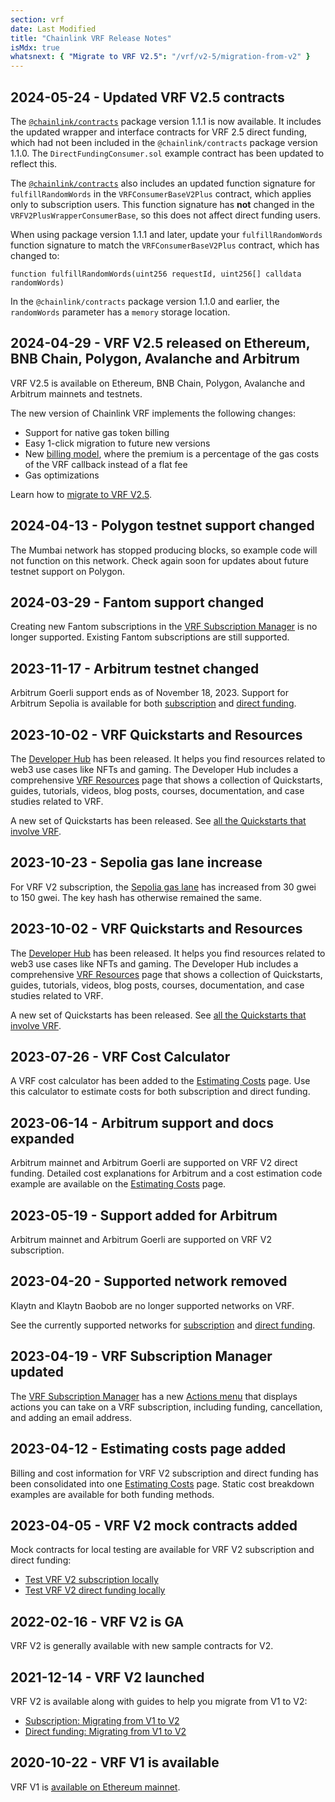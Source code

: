 ```yaml
---
section: vrf
date: Last Modified
title: "Chainlink VRF Release Notes"
isMdx: true
whatsnext: { "Migrate to VRF V2.5": "/vrf/v2-5/migration-from-v2" }
---
```


## 2024-05-24 - Updated VRF V2.5 contracts

The [`@chainlink/contracts`](https://www.npmjs.com/package/@chainlink/contracts/v/1.1.1) package version 1.1.1 is now available. It includes the updated wrapper and interface contracts for VRF 2.5 direct funding, which had not been included in the `@chainlink/contracts` package version 1.1.0. The `DirectFundingConsumer.sol` example contract has been updated to reflect this.

The [`@chainlink/contracts`](https://www.npmjs.com/package/@chainlink/contracts/v/1.1.1) also includes an updated function signature for `fulfillRandomWords` in the `VRFConsumerBaseV2Plus` contract, which applies only to subscription users. This function signature has **not** changed in the `VRFV2PlusWrapperConsumerBase`, so this does not affect direct funding users.

When using package version 1.1.1 and later, update your `fulfillRandomWords` function signature to match the `VRFConsumerBaseV2Plus` contract, which has changed to:

```
function fulfillRandomWords(uint256 requestId, uint256[] calldata randomWords)
```

In the `@chainlink/contracts` package version 1.1.0 and earlier, the `randomWords` parameter has a `memory` storage location.

## 2024-04-29 - VRF V2.5 released on Ethereum, BNB Chain, Polygon, Avalanche and Arbitrum

VRF V2.5 is available on Ethereum, BNB Chain, Polygon, Avalanche and Arbitrum mainnets and testnets.

The new version of Chainlink VRF implements the following changes:

- Support for native gas token billing
- Easy 1-click migration to future new versions
- New [billing model](/vrf/v2-5/billing), where the premium is a percentage of the gas costs of the VRF callback instead of a flat fee
- Gas optimizations

Learn how to [migrate to VRF V2.5](/vrf/v2-5/migration-from-v2).

## 2024-04-13 - Polygon testnet support changed

The Mumbai network has stopped producing blocks, so example code will not function on this network. Check again soon
for updates about future testnet support on Polygon.

## 2024-03-29 - Fantom support changed

Creating new Fantom subscriptions in the [VRF Subscription Manager](https://vrf.chain.link/) is no longer supported. Existing Fantom subscriptions are still supported.

## 2023-11-17 - Arbitrum testnet changed

Arbitrum Goerli support ends as of November 18, 2023. Support for Arbitrum Sepolia is available for both [subscription](/vrf/v2/subscription/supported-networks#arbitrum-sepolia-testnet) and [direct funding](/vrf/v2/direct-funding/supported-networks#arbitrum-sepolia-testnet).

## 2023-10-02 - VRF Quickstarts and Resources

The [Developer Hub](https://dev.chain.link/) has been released. It helps you find resources related to web3 use cases like NFTs and gaming. The Developer Hub includes a comprehensive [VRF Resources](https://dev.chain.link/products/vrf) page that shows a collection of Quickstarts, guides, tutorials, videos, blog posts, courses, documentation, and case studies related to VRF.

A new set of Quickstarts has been released. See [all the Quickstarts that involve VRF](https://dev.chain.link/resources/quickstarts?product=VRF).

## 2023-10-23 - Sepolia gas lane increase

For VRF V2 subscription, the [Sepolia gas lane](/vrf/v2/subscription/supported-networks#sepolia-testnet) has increased from 30 gwei to 150 gwei. The key hash has otherwise remained the same.

## 2023-10-02 - VRF Quickstarts and Resources

The [Developer Hub](https://dev.chain.link/) has been released. It helps you find resources related to web3 use cases like NFTs and gaming. The Developer Hub includes a comprehensive [VRF Resources](https://dev.chain.link/products/vrf) page that shows a collection of Quickstarts, guides, tutorials, videos, blog posts, courses, documentation, and case studies related to VRF.

A new set of Quickstarts has been released. See [all the Quickstarts that involve VRF](https://dev.chain.link/resources/quickstarts?product=VRF).

## 2023-07-26 - VRF Cost Calculator

A VRF cost calculator has been added to the [Estimating Costs](/vrf/v2/estimating-costs) page. Use this calculator to estimate costs for both subscription and direct funding.

## 2023-06-14 - Arbitrum support and docs expanded

Arbitrum mainnet and Arbitrum Goerli are supported on VRF V2 direct funding. Detailed cost explanations for Arbitrum and a cost estimation code example are available on the [Estimating Costs](/vrf/v2/estimating-costs) page.

## 2023-05-19 - Support added for Arbitrum

Arbitrum mainnet and Arbitrum Goerli are supported on VRF V2 subscription.

## 2023-04-20 - Supported network removed

Klaytn and Klaytn Baobob are no longer supported networks on VRF.

See the currently supported networks for [subscription](/vrf/v2/subscription/supported-networks) and [direct funding](/vrf/v2/direct-funding/supported-networks).

## 2023-04-19 - VRF Subscription Manager updated

The [VRF Subscription Manager](https://vrf.chain.link/) has a new [Actions menu](/vrf/v2/subscription/ui#actions-menu) that displays actions you can take on a VRF subscription, including funding, cancellation, and adding an email address.

## 2023-04-12 - Estimating costs page added

Billing and cost information for VRF V2 subscription and direct funding has been consolidated into one [Estimating Costs](/vrf/v2/estimating-costs) page. Static cost breakdown examples are available for both funding methods.

## 2023-04-05 - VRF V2 mock contracts added

Mock contracts for local testing are available for VRF V2 subscription and direct funding:

- [Test VRF V2 subscription locally](/vrf/v2/subscription/examples/test-locally)
- [Test VRF V2 direct funding locally](/vrf/v2/direct-funding/examples/test-locally)

## 2022-02-16 - VRF V2 is GA

VRF V2 is generally available with new sample contracts for V2.

## 2021-12-14 - VRF V2 launched

VRF V2 is available along with guides to help you migrate from V1 to V2:

- [Subscription: Migrating from V1 to V2](/vrf/v2/subscription/migration-from-v1)
- [Direct funding: Migrating from V1 to V2](/vrf/v2/direct-funding/migration-from-v1)

## 2020-10-22 - VRF V1 is available

VRF V1 is [available on Ethereum mainnet](https://blog.chain.link/chainlink-vrf-now-live-on-ethereum-mainnet/).
